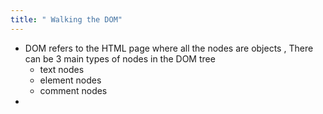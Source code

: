 ```yaml
---
title: " Walking the DOM"
---
```


- DOM refers to the HTML page where all the nodes are objects , There can be 3 main types of nodes in the DOM tree
    - text nodes
    - element nodes
    - comment nodes
- 



